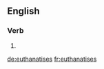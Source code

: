 ==English==

===Verb===
{{head|en|verb form}}

# {{en-third-person singular of|euthanatise}}

[[de:euthanatises]]
[[fr:euthanatises]]